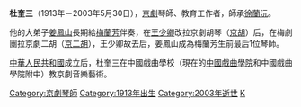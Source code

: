 '''杜奎三'''（1913年－2003年5月30日），[[京劇|京劇]]琴師、教育工作者，師承[[徐蘭沅|徐蘭沅]]。

他的大弟子[[姜鳳山|姜鳳山]]長期給[[梅蘭芳|梅蘭芳]]伴奏，在[[王少卿_(京剧琴师)|王少卿]]改拉京劇胡琴（[[京胡|京胡]]）后，在梅劇團拉京劇二胡（[[京二胡|京二胡]]），王少卿故去后，姜鳳山成為梅蘭芳生前最后1位琴師。

[[中華人民共和國|中華人民共和國]]成立后，杜奎三在中國戲曲學校（現在的[[中國戲曲學院|中國戲曲學院]]和中國戲曲學院附中）教京劇音樂藝術。

[[Category:京劇琴師|Category:京劇琴師]]
[[Category:1913年出生|Category:1913年出生]]
[[Category:2003年逝世|Category:2003年逝世]]
[[Category:杜姓|K]]
